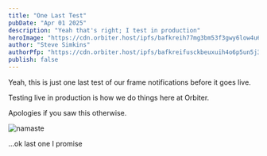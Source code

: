 ```yaml
---
title: "One Last Test"
pubDate: "Apr 01 2025"
description: "Yeah that's right; I test in production"
heroImage: "https://cdn.orbiter.host/ipfs/bafkreih77mg3bm53f3gwy6low4u6owf5oqqjdicud3olen3tzbnlznud7e"
author: "Steve Simkins"
authorPfp: "https://cdn.orbiter.host/ipfs/bafkreifusckbeuxuih4o6p5un5j34selfg3uvt6ltqwbv4glsigekdx7lq"
publish: false
---
```



Yeah, this is just one last test of our frame notifications before it goes live.

Testing live in production is how we do things here at Orbiter.

Apologies if you saw this otherwise.

![namaste](https://media2.giphy.com/media/3oEjHR0LcQ25wKO5m8/giphy.gif)


...ok last one I promise
